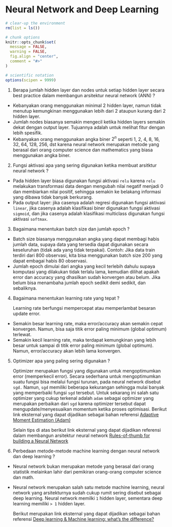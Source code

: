 # Neural Network and Deep Learning

```r
# clear-up the environment
rm(list = ls())

# chunk options
knitr::opts_chunk$set(
  message = FALSE,
  warning = FALSE,
  fig.align = "center",
  comment = "#>"
)

# scientific notation
options(scipen = 9999)
```

1. Berapa jumlah hidden layer dan nodes untuk setiap hidden layer secara best practice dalam membangun arsitektur neural network (ANN) ?

- Kebanyakan orang menggunakan minimal 2 hidden layer, namun tidak menutup kemungkinan menggunakan lebih dari 2 ataupun kurang dari 2 hidden layer.
- Jumlah nodes biasanya semakin mengecil ketika hidden layers semakin dekat dengan output layer. Tujuannya adalah untuk melihat fitur dengan lebih spesifik. 
- Kebanyakan orang menggunakan angka biner $2^{n}$ seperti 1, 2, 4, 8, 16, 32, 64, 128, 256, dst karena neural network merupakan metode yang berasal dari orang computer science dan mathematics yang biasa menggunakan angka biner.

2. Fungsi aktivasi apa yang sering digunakan ketika membuat arsitktur neural network ?

- Pada hidden layer biasa digunakan fungsi aktivasi `relu` karena `relu` melakukan transformasi data dengan mengubah nilai negatif menjadi 0 dan membiarkan nilai positif, sehingga semakin ke belakang informasi yang dibawa tidak banyak berkurang.
- Pada output layer: jika casenya adalah regresi digunakan fungsi aktivasi `linear`, jika casenya adalah klasifikasi biner digunakan fungsi aktivasi `sigmoid`, dan jika casenya adalah klasifikasi multiclass digunakan fungsi aktivasi `softmax`.

3. Bagaimana menentukan batch size dan jumlah epoch ?

- Batch size biasanya menggunakan angka yang dapat membagi habis jumlah data, supaya data yang tersedia dapat digunakan secara keseluruhan (tidak ada yang tidak terpakai). Contoh:
Jika data train terdiri dari 800 observasi, kita bisa menggunakan batch size 200 yang dapat embagai habis 80 observasi.
- Jumlah epoch dimulai dari angka yang kecil terlebih dahulu supaya komputasi yang dilakukan tidak terlalu lama, kemudian dilihat apakah error dan accuracy yang dhasilkan sudah konvergen atau belum. Jika belum bisa menambaha jumlah epoch sedikit demi sedikit, dan sebaliknya.

4. Bagaimana menentukan learning rate yang tepat ?

   Learning rate berfungsi mempercepat atau memperlambat besaran update error.

- Semakin besar learning rate, maka error/accuracy akan semakin cepat konvergen. Namun, bisa saja titik error paling minimum (global optimum) terlewat.
- Semakin kecil learning rate, maka terdapat kemungkinan yang lebih besar untuk sampai di titik error paling minimum (global optimum). Namun, error/accuracy akan lebih lama konvergen.

5. Optimizer apa yang paling sering digunakan ?

   Optimizer merupakan fungsi yang digunakan untuk mengoptimumkan error (memperkecil error). Secara sederhana untuk mengoptimumkan suatu fungsi bisa melalui fungsi turunan, pada neural network disebut `sgd.` Namun, `sgd` memiliki beberapa kekurangan sehingga mulai banyak yang memperbaiki fungsi `sgd` tersebut. Untuk sekarang ini salah satu optimizer yang cukup terkenal adalah `adam` sebagai optimizer yang merupakan perbaikan dari `sgd` karena optimizer tersebut dapat mengupdate/menyesuaikan momentum ketika proses optimisasi. Berikut link eksternal yang dapat dijadikan sebagai bahan referensi [Adaptive Moment Estimation (Adam)](https://ruder.io/optimizing-gradient-descent/index.html#adam)

   Selain tips di atas berikut link eksternal yang dapat dijadikan referensi dalam membangun arsitektur neural network [Rules-of-thumb for building a Neural Network](https://towardsdatascience.com/17-rules-of-thumb-for-building-a-neural-network-93356f9930af)

6. Perbedaan metode-metode machine learning dengan neural network dan deep learning ?

- Neural network bukan merupakan metode yang berasal dari orang statistik melainkan lahir dari pemikiran orang-orang computer science dan math.
- Neural network merupakan salah satu metode machine learning, neural network yang arsitekturnya sudah cukup rumit sering disebut sebagai deep learning. Neural network memilki `1` hidden layer, sementara deep learning memiliki `> 1` hidden layer.

   Berikut merupakan link eksternal yang dapat dijadikan sebagai bahan referensi [Deep learning & Machine learning: what’s the difference?](https://parsers.me/deep-learning-machine-learning-whats-the-difference/)


